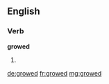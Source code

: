 ==English==

===Verb===
'''growed'''
# {{US|dialect}} {{past of|grow}}

[[de:growed]]
[[fr:growed]]
[[mg:growed]]